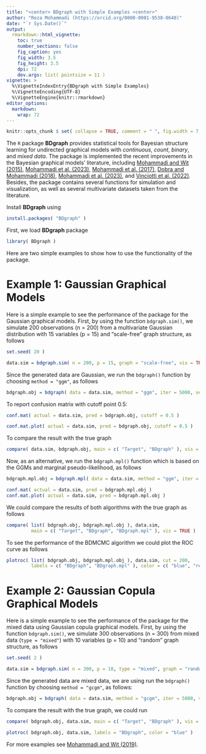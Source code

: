 ```yaml
---
title: "<center> BDgraph with Simple Examples <center>"
author: "Reza Mohammadi (https://orcid.org/0000-0001-9538-0648)"
date: "`r Sys.Date()`"
output:
  rmarkdown::html_vignette:
    toc: true
    number_sections: false
    fig_caption: yes
    fig_width: 3.5
    fig_height: 3.5
    dpi: 72
    dev.args: list( pointsize = 11 )
vignette: >
  %\VignetteIndexEntry{BDgraph with Simple Examples}
  %\VignetteEncoding{UTF-8}
  %\VignetteEngine{knitr::rmarkdown}
editor_options:
  markdown:
    wrap: 72
---
```


```r
knitr::opts_chunk $ set( collapse = TRUE, comment = " ", fig.width = 7, fig.height = 7, fig.align = "center" )
```

The `R` package **BDgraph** provides statistical tools for Bayesian structure learning for undirected graphical models with *continuous*, *count*, *binary*, and *mixed data*. The package is implemented the recent improvements in the Bayesian graphical models' literature, including [Mohammadi and Wit (2015)](https://projecteuclid.org/euclid.ba/1422468425), [Mohammadi et al. (2023)](https://doi.org/10.1080/01621459.2021.1996377), [Mohammadi et al. (2017)](https://doi.org/10.1111/rssc.12171), [Dobra and Mohammadi (2018)](https://projecteuclid.org/euclid.aoas/1532743478), [Mohammadi et al. (2023)](https://arxiv.org/abs/2307.00127), and [Vinciotti et al. (2022)](https://doi.org/10.48550/arXiv.2203.10118). Besides, the package contains several functions for simulation and visualization, as well as several multivariate datasets taken from the literature. 

Install **BDgraph** using
```r
install.packages( "BDgraph" )
```

First, we load **BDgraph** package
```r
library( BDgraph )
```

Here are two simple examples to show how to use the functionality of the package.

# Example 1: Gaussian Graphical Models

Here is a simple example to see the performance of the package for the Gaussian graphical models. First, by using the function `bdgraph.sim()`, we simulate 200 observations (n = 200) from a multivariate Gaussian distribution with 15 variables (p = 15) and "scale-free" graph structure, as follows

```r
set.seed( 20 )

data.sim = bdgraph.sim( n = 200, p = 15, graph = "scale-free", vis = TRUE )
```

Since the generated data are Gaussian, we run the `bdgraph()` function by choosing `method = "ggm"`, as follows

```r
bdgraph.obj = bdgraph( data = data.sim, method = "ggm", iter = 5000, verbose = FALSE )
```

To report confusion matrix with cutoff point 0.5:
```r
conf.mat( actual = data.sim, pred = bdgraph.obj, cutoff = 0.5 )

conf.mat.plot( actual = data.sim, pred = bdgraph.obj, cutoff = 0.5 )
```

To compare the result with the true graph

```r
compare( data.sim, bdgraph.obj, main = c( "Target", "BDgraph" ), vis = TRUE )
```

Now, as an alternative, we run the `bdgraph.mpl()` function which is based on the GGMs and marginal pseudo-likelihood, as follows

```r
bdgraph.mpl.obj = bdgraph.mpl( data = data.sim, method = "ggm", iter = 5000, verbose = FALSE )

conf.mat( actual = data.sim, pred = bdgraph.mpl.obj )
conf.mat.plot( actual = data.sim, pred = bdgraph.mpl.obj )
```

We could compare the results of both algorithms with the true graph as follows

```r
compare( list( bdgraph.obj, bdgraph.mpl.obj ), data.sim, 
         main = c( "Target", "BDgraph", "BDgraph.mpl" ), vis = TRUE )
```

To see the performance of the BDMCMC algorithm we could plot the ROC curve as follows

```r
plotroc( list( bdgraph.obj, bdgraph.mpl.obj ), data.sim, cut = 200,
         labels = c( "BDgraph", "BDgraph.mpl" ), color = c( "blue", "red" ) )
```

# Example 2: Gaussian Copula Graphical Models

Here is a simple example to see the performance of the package for the mixed data using Gaussian copula graphical models. First, by using the function `bdgraph.sim()`, we simulate 300 observations (n = 300) from mixed data (`type = "mixed"`) with 10 variables (p = 10) and "random" graph structure, as follows

```r
set.seed( 2 )

data.sim = bdgraph.sim( n = 300, p = 10, type = "mixed", graph = "random", vis = TRUE )
```

Since the generated data are mixed data, we are using  run the `bdgraph()` function by choosing `method = "gcgm"`, as follows:

```r
bdgraph.obj = bdgraph( data = data.sim, method = "gcgm", iter = 5000, verbose = FALSE )
```
To compare the result with the true graph, we could run

```r
compare( bdgraph.obj, data.sim, main = c( "Target", "BDgraph" ), vis = TRUE )
```

```r
plotroc( bdgraph.obj, data.sim, labels = "BDgraph", color = "blue" )
```


For more examples see [Mohammadi and Wit (2019)](https://www.jstatsoft.org/article/view/v089i03).
